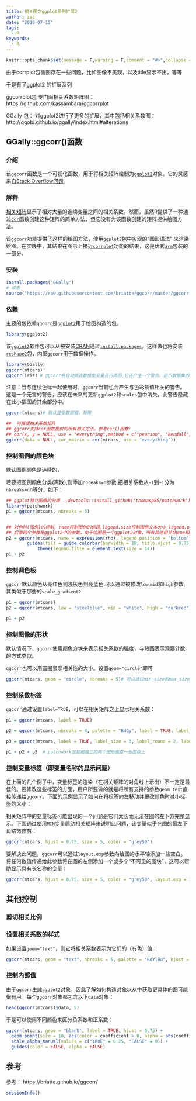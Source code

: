 ```yaml
---
title: 相关图之ggplot系列扩展2
author: zsc
date: "2018-07-15"
tags:
  - R
keywords:
  - R
---
```

```r
knitr::opts_chunk$set(message = F,warning = F,comment = "#>",collapse = TRUE)
```

由于corrplot包画图存在一些问题，比如图像不美观，以及title显示不出，等等

于是有了ggplot2 的扩展系列

ggcorrplot包 专门画相关系数矩阵图： https://github.com/kassambara/ggcorrplot

GGally 包： 对ggplot2进行了更多的扩展，其中包括相关系数图： http://ggobi.github.io/ggally/index.html#alterations



## GGally::ggcorr()函数

### 介绍

该`ggcorr`函数是一个可视化函数，用于将相关矩阵绘制为[`ggplot2`](http://ggplot2.org/)对象。它的灵感来自[Stack Overflow问题](http://stackoverflow.com/questions/12196756/significance-level-added-to-matrix-correlation-heatmap-using-ggplot2)。 

### 解释

[相关矩阵](https://en.wikipedia.org/wiki/Correlation_and_dependence#Correlation_matrices)显示了相对大量的连续变量之间的相关系数。然而，虽然R提供了一种通过[`cor`](http://www.rdocumentation.org/packages/stats/function/cor)函数创建这种矩阵的简单方法，但它没有为该函数创建的矩阵提供绘图方法。

该`ggcorr`功能提供了这样的绘图方法，使用[`ggplot2`](http://ggplot2.org/)包中实现的“图形语法” 来渲染绘图。在实践中，其结果在图形上接近[`corrplot`](http://www.rdocumentation.org/packages/arm/functions/corrplot)功能的结果，这是优秀[`arm`](http://www.rdocumentation.org/packages/arm)包装的一部分。

### 安装

```R
install.packages("GGally")
# 或者
source("https://raw.githubusercontent.com/briatte/ggcorr/master/ggcorr.R")
```

### 依赖

主要的包依赖`ggcorr`是[`ggplot2`](http://ggplot2.org/)用于绘图构造的包。

```r
library(ggplot2)
```

该[`ggplot2`](http://ggplot2.org/)软件包可以从被安装[CRAN](https://cran.r-project.org/)通过[`install.packages`](http://www.rdocumentation.org/packages/utils/functions/install.packages)。这样做也将安装[`reshape2`](http://www.rdocumentation.org/packages/reshape2)包，内部`ggcorr`用于数据操作。

```r
library(GGally)
ggcorr(mtcars)
ggcorr(iris) # ggcorr会自动挑选数值型变量进行画图,它还产生一个警告，指示数据集的一列不包含数字数据，因此从相关矩阵中删除。从传递给的数据集中删除列可以避免警告， eg: ggcorr(iris[,-5])
```


注意：当与连续色标一起使用时，`ggcorr`当前也会产生与色彩插值相关的警告。这是一个无害的警告，应该在未来的更新`ggplot2`和`scales`包中消失。此警告隐藏在此小插图的其余部分中。


```r
ggcorr(mtcars)# 默认接受数据框，矩阵
```
```r
##  可接受相关系数矩阵
## ggcorr支持cor函数提供的所有相关方法。参考cor()函数:
## cor(x, y = NULL, use = "everything",method = c("pearson", "kendall", "spearman"))
ggcorr(data = NULL, cor_matrix = cor(mtcars, use = "everything"))

```

### 控制图例的颜色块

默认图例颜色是连续的，

若要把图例颜色分类(离散),则添加`nbreaks=n`参数,把相关系数从`-1`到`+1`分为`nbreaks=n`n等分，如下：
```r
## ggplot独立图像的分面 --devtools::install_github("thomasp85/patchwork")
library(patchwork)
p1 = ggcorr(mtcars, nbreaks = 5)


## 对色阶(图例)的控制, name控制图例的标题,legend.size控制图例文本大小,legend.position控制图例显示位置
## 后面两个参数是ggplot2中的参数，由于绘图是一个ggplot2对象，所有其他相关theme和guides方法也适用
p2 = ggcorr(mtcars, name = expression(rho), legend.position = "bottom", legend.size = 12) +
        guides(fill = guide_colorbar(barwidth = 18, title.vjust = 0.75)) +
            theme(legend.title = element_text(size = 14))
p1 + p2
```

### 控制调色板

`ggcorr`默认颜色从亮红色到浅灰色到亮蓝色.可以通过被修改`low`,`mid`和`high`参数,其类似于那些的`scale_gradient2`

```r
p1 = ggcorr(mtcars)
p2 = ggcorr(mtcars, low = "steelblue", mid = "white", high = "darkred")

p1 + p2
```

### 控制图像的形状  
默认情况下，`ggcorr`使用颜色方块来表示相关系数的强度，与热图表示观察计数的方式类似。

`ggcorr`也可以用圆圈表示相关性的大小。设置`geom="circle"`即可

```r
ggcorr(mtcars, geom = "circle", nbreaks = 5)# 可以通过min_size和max_size参数设置圆的大小
```
### 控制系数标签

`ggcorr`通过设置`label=TRUE`，可以在相关矩阵之上显示相关系数： 
```r
p1 = ggcorr(mtcars, label = TRUE) 

p2 = ggcorr(mtcars, nbreaks = 4, palette = "RdGy", label = TRUE, label_size = 3, label_color = "white",label_round=1)# 在label_color和label_size参数允许样式系数标签，label_round设置系数标签中显示的位数，label_alpha=TRUE 设置标签的透明度，则透明度水平将像相关系数一样变化

p3 = ggcorr(mtcars, label = TRUE, label_size = 3, label_round = 2, label_alpha = TRUE)

p1 + p2 + p3  # patchwork包能把独立的两个图形画在一张面板上

```



### 控制变量标签（即变量名称的显示问题）

在上面的几个例子中，变量标签的渲染（在相关矩阵的对角线上示出）不一定是最佳的。要修改这些标签的方面，用户所要做的就是将所有支持的参数`geom_text`直接传递给`ggcorr`。下面的示例显示了如何在将标签向左移动并更改颜色时减小标签的大小： 

相关矩阵中的变量标签可能出现的一个问题是它们太长而无法在图的左下方完整显示。下面通过使用`MIN`变量启动相关矩阵来说明此问题，该变量似乎在图的最左下角略微修剪： 

```r
ggcorr(mtcars, hjust = 0.75, size = 5, color = "grey50")
```

要解决此问题，`ggcorr`可以通过`layout.exp`参数向绘图的水平轴添加一些空白。将任何数值传递给此参数将在图的左侧添加一个或多个“不可见的图块”，这可以帮助显示具有长名称的变量： 

```r
ggcorr(mtcars, hjust = 0.75, size = 5, color = "grey50", layout.exp = 1)
```



## 其他控制

### 剪切相关比例

### 设置相关系数的样式

如果设置`geom="text"`，则它将相关系数表示为它们的（有色）值： 

```r
ggcorr(mtcars, geom = "text", nbreaks = 5, palette = "RdYlBu", hjust = 1)
```



### 控制内部值

由于`ggcorr`生成[`ggplot2`](http://ggplot2.org/)对象，因此了解如何构造对象以从中获取更具体的图可能很有用。每个`ggcorr`对象都包含以下`data`对象： 

```r
head(ggcorr(mtcars)$data, 5)
```

于是可以使用不同颜色来区分负系数和正系数：

```r
ggcorr(mtcars, geom = "blank", label = TRUE, hjust = 0.75) +
  geom_point(size = 10, aes(color = coefficient > 0, alpha = abs(coefficient) > 0.5)) +
  scale_alpha_manual(values = c("TRUE" = 0.25, "FALSE" = 0)) +
  guides(color = FALSE, alpha = FALSE)
```


## 参考

参考： https://briatte.github.io/ggcorr/


```r
sessionInfo()
```

